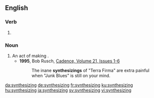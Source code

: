 ==English==

===Verb===
{{head|en|present participle}}

# {{present participle of|synthesize|lang=en|nocat=1}}

===Noun===
{{en-noun}}

# An act of making {{l|en|synthesis}}.
#* '''1995''', Bob Rusch, [https://books.google.com/books?id=RzdLAAAAYAAJ&q=%22synthesizings%22&dq=%22synthesizings%22&hl=en&sa=X&ved=0ahUKEwjgu4fG493OAhVDxWMKHU6NDT4Q6AEIQzAJ Cadence, Volume 21, Issues 1-6]
#*: The inane '''synthesizings''' of "Terra Firma" are extra painful when "Junk Blues" is still on your mind.

[[da:synthesizing]]
[[de:synthesizing]]
[[fr:synthesizing]]
[[ku:synthesizing]]
[[hu:synthesizing]]
[[ja:synthesizing]]
[[sv:synthesizing]]
[[vi:synthesizing]]